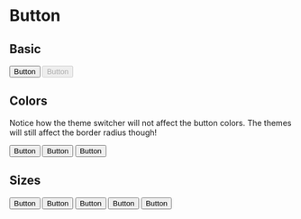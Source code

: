 
# Button

## Basic

<Showcase>
  <Showcase.Preview>
    <Button>Button</Button>
    <Button disabled>Button</Button>
  </Showcase.Preview>
</Showcase>

## Colors

Notice how the theme switcher will not affect the button colors. The themes will still affect the border radius though!

<Showcase>
  <Showcase.Preview>
    <Button className="bg-green-700">Button</Button>
    <Button className="bg-purple-700">Button</Button>
    <Button className="bg-teal-700">Button</Button>
  </Showcase.Preview>
</Showcase>

## Sizes

<Showcase>
  <Showcase.Preview>
    <div className="flex flex-col gap-4 w-full">
      <Button className="p-1 text-xs">Button</Button>
      <Button className="w-24">Button</Button>
      <Button className="w-36">Button</Button>
      <Button className="w-56">Button</Button>
      <Button className="w-full">Button</Button>
    </div>
  </Showcase.Preview>
</Showcase>
